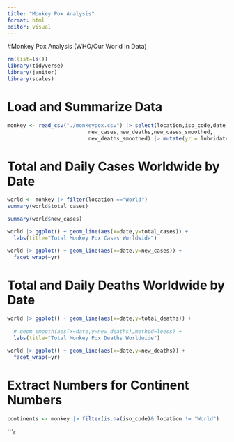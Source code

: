 ```yaml
---
title: "Monkey Pox Analysis"
format: html
editor: visual
---
```


#Monkey Pox Analysis (WHO/Our World In Data)

```r
rm(list=ls())
library(tidyverse)
library(janitor)
library(scales)
```

# Load and Summarize Data

```r
monkey <- read_csv("./monkeypox.csv") |> select(location,iso_code,date,total_cases,total_deaths,
                          new_cases,new_deaths,new_cases_smoothed,
                          new_deaths_smoothed) |> mutate(yr = lubridate::year(date))

```

# Total and Daily Cases Worldwide by Date

```r
world <- monkey |> filter(location =="World")
summary(world$total_cases)
```
```r
summary(world$new_cases)
```
```r
world |> ggplot() + geom_line(aes(x=date,y=total_cases)) +
  labs(title="Total Monkey Pox Cases Worldwide")
```
```r
world |> ggplot() + geom_line(aes(x=date,y=new_cases)) +
  facet_wrap(~yr)

```

# Total and Daily Deaths Worldwide by Date

```r
world |> ggplot() + geom_line(aes(x=date,y=total_deaths)) +
 
  # geom_smooth(aes(x=date,y=new_deaths),method=loess) +
  labs(title="Total Monkey Pox Deaths Worldwide")

```
```r
world |> ggplot() + geom_line(aes(x=date,y=new_deaths)) +
  facet_wrap(~yr)

```

# Extract Numbers for Continent Numbers 

```r
continents <- monkey |> filter(is.na(iso_code)& location != "World")
```
```r